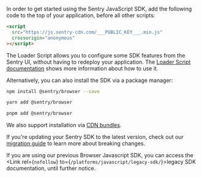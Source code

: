 In order to get started using the Sentry JavaScript SDK, add the following code to the top of your application, before all other scripts:


```html
<script
  src="https://js.sentry-cdn.com/___PUBLIC_KEY___.min.js"
  crossorigin="anonymous"
></script>
```

The Loader Script allows you to configure some SDK features from the Sentry UI, without having to redeploy your application. The [Loader Script documentation](/platforms/javascript/install/loader/) shows more information about how to use it.

Alternatively, you can also install the SDK via a package manager:

```bash {tabTitle:npm}
npm install @sentry/browser --save
```

```bash {tabTitle:yarn}
yarn add @sentry/browser
```

```bash {tabTitle:pnpm}
pnpm add @sentry/browser
```

<Alert>

We also support installation via [CDN bundles](/platforms/javascript/install/loader/#cdn).

</Alert>

If you're updating your Sentry SDK to the latest version, check out our [migration guide](https://github.com/getsentry/sentry-javascript/blob/master/MIGRATION.md) to learn more about breaking changes.

If you are using our previous Browser Javascript SDK, you can access the <Link rel={`nofollow`} to={`/platforms/javascript/legacy-sdk/`}>legacy SDK documentation</Link>, until further notice.
